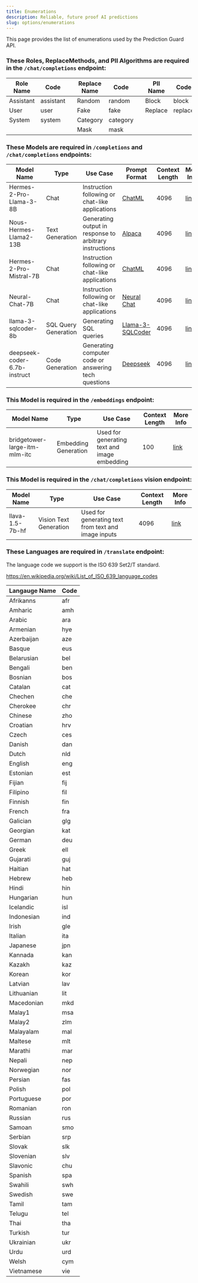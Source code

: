 ```yaml
---
title: Enumerations
description: Reliable, future proof AI predictions
slug: options/enumerations
---
```


This page provides the list of enumerations used by the Prediction Guard API.

### These Roles, ReplaceMethods, and PII Algorithms are required in the `/chat/completions` endpoint:

| Role Name | Code      |    | Replace Name | Code     |    | PII Name | Code    |
|-----------|-----------|----|--------------|----------|----|----------|---------|
| Assistant | assistant |    | Random       | random   |    | Block    | block   |
| User      | user      |    | Fake         | fake     |    | Replace  | replace |
| System    | system    |    | Category     | category |    |          |         | 
|           |           |    | Mask         | mask     |    |          |         | 

### These Models are required in `/completions` and `/chat/completions` endpoints:

| Model Name                   | Type                 | Use Case                                                | Prompt Format                                 | Context Length | More Info                                                               |
| ---------------------------- | -------------------- | ------------------------------------------------------- | --------------------------------------------- | -------------- | ----------------------------------------------------------------------- |
| Hermes-2-Pro-Llama-3-8B      | Chat                 | Instruction following or chat-like applications         | [ChatML](prompts#chatml)                      | 4096           | [link](https://huggingface.co/NousResearch/Hermes-2-Pro-Llama-3-8B)     |
| Nous-Hermes-Llama2-13B       | Text Generation      | Generating output in response to arbitrary instructions | [Alpaca](prompts#alpaca)                      | 4096           | [link](https://huggingface.co/NousResearch/Nous-Hermes-Llama2-13b)      |
| Hermes-2-Pro-Mistral-7B      | Chat                 | Instruction following or chat-like applications         | [ChatML](prompts#chatml)                      | 4096           | [link](https://huggingface.co/NousResearch/Hermes-2-Pro-Mistral-7B)     |
| Neural-Chat-7B               | Chat                 | Instruction following or chat-like applications         | [Neural Chat](prompts#neural-chat)            | 4096           | [link](https://huggingface.co/Intel/neural-chat-7b-v3-1)                |
| llama-3-sqlcoder-8b          | SQL Query Generation | Generating SQL queries                                  | [Llama-3-SQLCoder](prompts#llama-3-sqlcoder)  | 4096           | [link](https://huggingface.co/defog/llama-3-sqlcoder-8b)                |
| deepseek-coder-6.7b-instruct | Code Generation      | Generating computer code or answering tech questions    | [Deepseek](prompts#deepseek)                  | 4096           | [link](https://huggingface.co/deepseek-ai/deepseek-coder-6.7b-instruct) |

### This Model is required in the `/embeddings` endpoint:

| Model Name                        | Type                  | Use Case                                        | Context Length | More Info                                                                     |
| --------------------------------- | --------------------- | ----------------------------------------------- | -------------- | ----------------------------------------------------------------------------- |
| bridgetower-large-itm-mlm-itc     | Embedding Generation  | Used for generating text and image embedding    | 100            | [link](https://huggingface.co/BridgeTower/bridgetower-large-itm-mlm-itc)      |

### This Model is required in the `/chat/completions` vision endpoint:

| Model Name                        | Type                    | Use Case                                               | Context Length  | More Info                                                    |
| --------------------------------- | ----------------------- | ------------------------------------------------------ | --------------- | ------------------------------------------------------------ |
| llava-1.5-7b-hf                   | Vision Text Generation  | Used for generating text from text and image inputs    | 4096            | [link](https://huggingface.co/llava-hf/llava-1.5-7b-hf)      |

### These Languages are required in `/translate` endpoint:

The language code we support is the ISO 639 Set2/T standard.

https://en.wikipedia.org/wiki/List_of_ISO_639_language_codes

| Langauge Name | Code |
|---------------|------|
| Afrikanns     |  afr |
| Amharic       |  amh |
| Arabic        |  ara |
| Armenian      |  hye |
| Azerbaijan    |  aze |
| Basque        |  eus |
| Belarusian    |  bel |
| Bengali       |  ben |
| Bosnian       |  bos |
| Catalan       |  cat |
| Chechen       |  che |
| Cherokee      |  chr |
| Chinese       |  zho |
| Croatian      |  hrv |
| Czech         |  ces |
| Danish        |  dan |
| Dutch         |  nld |
| English       |  eng |
| Estonian      |  est |
| Fijian        |  fij |
| Filipino      |  fil |
| Finnish       |  fin |
| French        |  fra |
| Galician      |  glg |
| Georgian      |  kat |
| German        |  deu |
| Greek         |  ell |
| Gujarati      |  guj |
| Haitian       |  hat |
| Hebrew        |  heb |
| Hindi         |  hin |
| Hungarian     |  hun |
| Icelandic     |  isl |
| Indonesian    |  ind |
| Irish         |  gle |
| Italian       |  ita |
| Japanese      |  jpn |
| Kannada       |  kan |
| Kazakh        |  kaz |
| Korean        |  kor |
| Latvian       |  lav |
| Lithuanian    |  lit |
| Macedonian    |  mkd |
| Malay1        |  msa |
| Malay2        |  zlm |
| Malayalam     |  mal |
| Maltese       |  mlt |
| Marathi       |  mar |
| Nepali        |  nep |
| Norwegian     |  nor |
| Persian       |  fas |
| Polish        |  pol |
| Portuguese    |  por |
| Romanian      |  ron |
| Russian       |  rus |
| Samoan        |  smo |
| Serbian       |  srp |
| Slovak        |  slk |
| Slovenian     |  slv |
| Slavonic      |  chu |
| Spanish       |  spa |
| Swahili       |  swh |
| Swedish       |  swe |
| Tamil         |  tam |
| Telugu        |  tel |
| Thai          |  tha |
| Turkish       |  tur |
| Ukrainian     |  ukr |
| Urdu          |  urd |
| Welsh         |  cym |
| Vietnamese    |  vie |